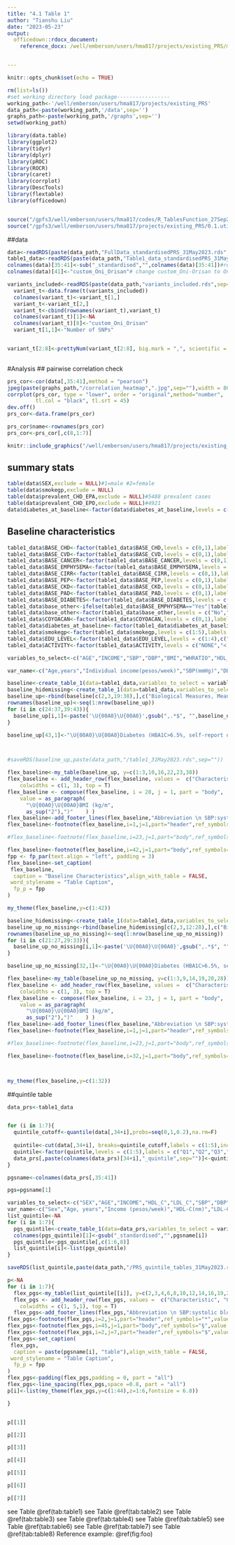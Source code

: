 ```yaml
---
title: "4.1 Table 1"
author: "Tianshu Liu"
date: "2023-05-23"
output:
  officedown::rdocx_document:
    reference_docx: /well/emberson/users/hma817/projects/existing_PRS/margin_template.docx


---
```


```r
knitr::opts_chunk$set(echo = TRUE)

```


```r
rm(list=ls())
#set working directory load package-----------------
working_path<-'/well/emberson/users/hma817/projects/existing_PRS'
data_path<-paste(working_path,'/data',sep='')
graphs_path<-paste(working_path,'/graphs',sep='')
setwd(working_path)

library(data.table)
library(ggplot2)
library(tidyr)
library(dplyr)
library(pROC)
library(ROCR)
library(caret)
library(corrplot)
library(DescTools)
library(flextable)
library(officedown)


source("/gpfs3/well/emberson/users/hma817/codes/R_TablesFunction_27Sep2022_TL.r")
source("/gpfs3/well/emberson/users/hma817/projects/existing_PRS/0.1.utils.R")
```

##data
```r
data<-readRDS(paste(data_path,"FullData_standardisedPRS_31May2023.rds",sep="/"))
table1_data<-readRDS(paste(data_path,"Table1_data_standardisedPRS_31May2023.rds",sep="/"))
colnames(data)[35:41]<-sub("_standardised","",colnames(data)[35:41])#remove standardised after all PRS names to make column names shorter
colnames(data)[41]<-"custom_Oni_Orisan"# change custom_Oni-Orisan to Oni_Orisan so that formula() can read it

variants_included<-readRDS(paste(data_path,"variants_included.rds",sep="/"))
  variant_t<-data.frame(t(variants_included))
  colnames(variant_t)<-variant_t[1,]
  variant_t<-variant_t[2,]
  variant_t<-cbind(rownames(variant_t),variant_t)
  colnames(variant_t)[1]<-NA
  colnames(variant_t)[8]<-"custom_Oni_Orisan"
  variant_t[1,1]<-"Number of SNPs"


variant_t[2:8]<-prettyNum(variant_t[2:8], big.mark = ",", scientific = FALSE)
  
```

#Analysis
## pairwise correlation check
```r
prs_cor<-cor(data[,35:41],method = "pearson")
jpeg(paste(graphs_path,"/correlation_heatmap",".jpg",sep=""),width = 800, height = 600)
corrplot(prs_cor, type = "lower", order = "original",method="number", 
         tl.col = "black", tl.srt = 45)
dev.off()
prs_cor<-data.frame(prs_cor)

prs_cor$name<-rownames(prs_cor)
prs_cor<-prs_cor[,c(8,1:7)]

```


```r
knitr::include_graphics("/well/emberson/users/hma817/projects/existing_PRS/graphs/correlation_heatmap.jpg")
```

## summary stats
```r
table(data$SEX,exclude = NULL)#1=male #2=female
table(data$smokegp,exclude = NULL)
table(data$prevalent_CHD_EPA,exclude = NULL)#5488 prevalent cases
table(data$prevalent_CHD_EPO,exclude = NULL)#4921
data$diabetes_at_baseline<-factor(data$diabetes_at_baseline,levels = c(0,1))
```

\newpage
## Baseline characteristics

```r
table1_data$BASE_CHD<-factor(table1_data$BASE_CHD,levels = c(0,1),labels = c("No","Yes"))
table1_data$BASE_CVD<-factor(table1_data$BASE_CVD,levels = c(0,1),labels = c("No","Yes"))
table1_data$BASE_CANCER<-factor(table1_data$BASE_CANCER,levels = c(0,1),labels = c("No","Yes"))
table1_data$BASE_EMPHYSEMA<-factor(table1_data$BASE_EMPHYSEMA,levels = c(0,1),labels = c("No","Yes"))
table1_data$BASE_CIRR<-factor(table1_data$BASE_CIRR,levels = c(0,1),labels = c("No","Yes"))
table1_data$BASE_PEP<-factor(table1_data$BASE_PEP,levels = c(0,1),labels = c("No","Yes"))
table1_data$BASE_CKD<-factor(table1_data$BASE_CKD,levels = c(0,1),labels = c("No","Yes"))
table1_data$BASE_PAD<-factor(table1_data$BASE_PAD,levels = c(0,1),labels = c("No","Yes"))
table1_data$BASE_DIABETES<-factor(table1_data$BASE_DIABETES,levels = c(0,1),labels = c("No","Yes"))
table1_data$base_other<-ifelse(table1_data$BASE_EMPHYSEMA=="Yes"|table1_data$BASE_CIRR=="Yes"|table1_data$BASE_PEP=="Yes"|table1_data$BASE_PAD=="Yes"|table1_data$BASE_CKD=="Yes","Yes","No")
table1_data$base_other<-factor(table1_data$base_other,levels = c("No","Yes"))
table1_data$COYOACAN<-factor(table1_data$COYOACAN,levels = c(0,1),labels = c("No","Yes"))
table1_data$diabetes_at_baseline<-factor(table1_data$diabetes_at_baseline,levels = c(0,1),labels = c("No","Yes"))
table1_data$smokegp<-factor(table1_data$smokegp,levels = c(1:5),labels = c("Never","Ex-smoker","Current (<5/day)","Current (5-14/day)","Current (>14/day)"))
table1_data$EDU_LEVEL<-factor(table1_data$EDU_LEVEL,levels = c(1:4),c("Uni/College","High school","Elementary","Other"),labels = c("University or College","High school","Elementary","Other"))
table1_data$ACTIVITY<-factor(table1_data$ACTIVITY,levels = c("NONE","< ONCE A WEEK","1-2 TIMES A WEEK","AT LEAST 3 TIMES A WEEK"),labels = c("None","< Once a week","1-2 times a week","At least 3 times a week"))
```


```r

variables_to_select<-c("AGE","INCOME","SBP","DBP","BMI","WHRATIO","HDL_C","LDL_C","BASE_HBA1C","smokegp","EDU_LEVEL","ACTIVITY","COYOACAN","BASE_CHD","BASE_CVD","BASE_CANCER","diabetes_at_baseline","base_other")

var_name<-c("Age,years","Individual income(pesos/week)","SBP(mmHg)","DBP(mmHg)","BMI(kg/m2)","Waist to Hip Ratio","NMR measured HDL-C (nm)","NMR measured LDL-C(nm)","Glycated HbA1c (%)","Smoking status","Education level","Leisure-time physical activity","District (Coyoacan)","Self-reported Coronary Artery Disease","Self-reported Cardiovascular Disease","Self-reported Cancer","Diabetes","Other diseases")

baseline<-create_table_1(data=table1_data,variables_to_select = variables_to_select,var_name = var_name,by="SEX")
baseline_hidemissing<-create_table_1(data=table1_data,variables_to_select = variables_to_select,var_name = var_name,by="SEX",missing = F)
baseline_up<-rbind(baseline[c(2,3,19:38),],c("Biological Measures, Mean(SD)",rep(NA,3)),baseline[c(4:17),],c("Reoprted medical history, N(%)",rep(NA,3)),baseline[c(39:43),])
rownames(baseline_up)<-seq(1:nrow(baseline_up))
for (i in c(24:37,39:43)){
  baseline_up[i,1]<-paste('\U{00A0}\U{00A0}',gsub(",.*$", "",baseline_up[i,1]),sep="")
}

baseline_up[43,1]<-"\U{00A0}\U{00A0}Diabetes (HBA1C>6.5%, self-report or medication use)"



#saveRDS(baseline_up,paste(data_path,"/table1_31May2023.rds",sep=""))
```



```r

flex_baseline<-my_table(baseline_up, y=c(1:3,10,16,22,23,38))
flex_baseline <- add_header_row(flex_baseline, values =  c("Characteristic", "Gender"),
    colwidths = c(1, 3), top = T)
flex_baseline <- compose(flex_baseline, i = 28, j = 1, part = "body",
    value = as_paragraph(
      "\U{00A0}\U{00A0}BMI (kg/m",
      as_sup("2"),")"    ) )
flex_baseline<-add_footer_lines(flex_baseline,"Abbreviation \n SBP:systolic blood pressure, DBP: diastolic blood pressure, BMI: body mass index, NMR:nuclear magnetic resonance, HDL-C: high density lipoprotein cholesterol, LDL-C: low density lipoprotein cholesterol, HbA1c: hemoglobin A1c")
flex_baseline<-footnote(flex_baseline,i=1,j=1,part="header",ref_symbols="*",value = as_paragraph("Table excludes individuals with age over 75, over one year of inconsistent age between death certificate and baseline or missing genetic data."))

#flex_baseline<-footnote(flex_baseline,i=23,j=1,part="body",ref_symbols="$",value = as_paragraph("Among participants with complete measurements, HDL_C and LDL_C have around 23% missingness."))

flex_baseline<-footnote(flex_baseline,i=42,j=1,part="body",ref_symbols="§",value = as_paragraph("Other diseases include self-reported emphysema, chronic kidney disease, peptic ulcer,cirrhosis, and peripheral arterial disease."))
fpp <- fp_par(text.align = "left", padding = 3)
flex_baseline<-set_caption(
 flex_baseline,
  caption = "Baseline Characteristics",align_with_table = FALSE,
 word_stylename = "Table Caption",
  fp_p = fpp
)

my_theme(flex_baseline,y=c(1:42))


```



```r
baseline_hidemissing<-create_table_1(data=table1_data,variables_to_select = variables_to_select,var_name = var_name,by="SEX",missing = F)
baseline_up_no_missing<-rbind(baseline_hidemissing[c(2,3,12:28),],c("Biological Measures, Mean(SD)",rep(NA,3)),baseline_hidemissing[c(4:10),],c("Reoprted medical history, N(%)",rep(NA,3)),baseline_hidemissing[c(29:33),])
rownames(baseline_up_no_missing)<-seq(1:nrow(baseline_up_no_missing))
for (i in c(21:27,29:33)){
  baseline_up_no_missing[i,1]<-paste('\U{00A0}\U{00A0}',gsub(",.*$", "",baseline_up_no_missing[i,1]),sep="")
}

baseline_up_no_missing[32,1]<-"\U{00A0}\U{00A0}Diabetes (HBA1C>6.5%, self-report or medication use)"

```
```r
flex_baseline<-my_table(baseline_up_no_missing, y=c(1:3,9,14,19,20,28))
flex_baseline <- add_header_row(flex_baseline, values =  c("Characteristic", "Gender"),
    colwidths = c(1, 3), top = T)
flex_baseline <- compose(flex_baseline, i = 23, j = 1, part = "body",
    value = as_paragraph(
      "\U{00A0}\U{00A0}BMI (kg/m",
      as_sup("2"),")"    ) )
flex_baseline<-add_footer_lines(flex_baseline,"Abbreviation \n SBP:systolic blood pressure, DBP: diastolic blood pressure, BMI: body mass index, NMR:nuclear magnetic resonance, HDL-C: high density lipoprotein cholesterol, LDL-C: low density lipoprotein cholesterol, HbA1c: hemoglobin A1c")
flex_baseline<-footnote(flex_baseline,i=1,j=1,part="header",ref_symbols="*",value = as_paragraph("Table excludes individuals with age over 75, over one year of inconsistent age between death certificate and baseline or missing genetic data."))

#flex_baseline<-footnote(flex_baseline,i=23,j=1,part="body",ref_symbols="$",value = as_paragraph("Among participants with complete measurements, HDL_C and LDL_C have around 23% missingness."))

flex_baseline<-footnote(flex_baseline,i=32,j=1,part="body",ref_symbols="§",value = as_paragraph("Other diseases include self-reported emphysema, chronic kidney disease, peptic ulcer,cirrhosis, and peripheral arterial disease."))



my_theme(flex_baseline,y=c(1:32))

```


##quintile table
```r
data_prs<-table1_data


for (i in 1:7){
  quintile_cutoff<-quantile(data[,34+i],probs=seq(0,1,0.2),na.rm=F)
 
  quintile<-cut(data[,34+i], breaks=quintile_cutoff,labels = c(1:5),include.lowest=TRUE)
  quintile<-factor(quintile,levels = c(1:5),labels = c("Q1","Q2","Q3","Q4","Q5"))
  data_prs[,paste(colnames(data_prs)[34+i],"_quintile",sep="")]<-quintile
}

pgsname<-colnames(data_prs[,35:41])

pgs=pgsname[1]

variables_to_select<-c("SEX","AGE","INCOME","HDL_C","LDL_C","SBP","DBP","BASE_HBA1C","BMI","WHRATIO","EDU_LEVEL","smokegp","ACTIVITY","BASE_CHD","BASE_CVD","BASE_CANCER","diabetes_at_baseline","base_other")
var_name<-c("Sex","Age, years","Income (pesos/week)","HDL-C(nm)","LDL-C(nm)","Systolic Blood Pressure(mmHg)","Diastolic Blood Pressure(mmHg)","Baseline glycated HbA1c (%)","BMI kg/m2","Waist to Hip Ratio","Education level","Smoking status","Leisure time physical activity","Coronary Artery Disease","Cardiovascular Disease","Cancer","Diabetes (HBA1C>6.5%, self-report or take medication)","Other Diseases")
list_quintile<-NA
for (i in 1:7){
  pgs_quintile<-create_table_1(data=data_prs,variables_to_select = variables_to_select,var_name = var_name,by=paste(pgsname[i],"_quintile",sep=""),compare = T,self_define=5)
  colnames(pgs_quintile)[1]<-gsub("_standardised","",pgsname[i])
  pgs_quintile<-pgs_quintile[,c(1:6,8)]
  list_quintile[i]<-list(pgs_quintile)
}

saveRDS(list_quintile,paste(data_path,"/PRS_quintile_tables_31May2023.rds",sep=""))
```



```r
p<-NA
for (i in 1:7){
  flex_pgs<-my_table(list_quintile[[i]], y=c(2,3,4,6,8,10,12,14,16,19,22,28,35,41:45),x=1:7)
  flex_pgs <- add_header_row(flex_pgs, values =  c("Characteristic", "Quintiles"," "),
    colwidths = c(1, 5,1), top = T)
  flex_pgs<-add_footer_lines(flex_pgs,"Abbreviation \n SBP:systolic blood pressure, DBP: diastolic blood pressure, BMI: body mass index, NMR:nuclear magnetic resonance, HDL-C: high density lipoprotein cholesterol, LDL-C: low density lipoprotein cholesterol, HbA1c: hemoglobin A1c")
flex_pgs<-footnote(flex_pgs,i=2,j=1,part="header",ref_symbols="*",value = as_paragraph("Table excludes individuals with age over 75, over one year of inconsistent age between death certificate and baseline or missing genetic data."))
flex_pgs<-footnote(flex_pgs,i=45,j=1,part="body",ref_symbols="§",value = as_paragraph("Other diseases include self-reported emphysema, chronic kidney disease, peptic ulcer,cirrhosis, and peripheral arterial disease."))
flex_pgs<-footnote(flex_pgs,i=2,j=7,part="header",ref_symbols="$",value = as_paragraph("T-test for continuous traits and Chi Squared test for categorical traits.Round up to 2 decimal places."))
flex_pgs<-set_caption(
 flex_pgs,
  caption = paste(pgsname[i], "table"),align_with_table = FALSE,
 word_stylename = "Table Caption",
  fp_p = fpp
)
flex_pgs<-padding(flex_pgs,padding = 0, part = "all")
flex_pgs<-line_spacing(flex_pgs,space =0.8, part = "all")
p[i]<-list(my_theme(flex_pgs,y=c(1:44),z=1:6,fontsize = 6.8))

}



```
\newpage
<!---BLOCK_LANDSCAPE_START--->

```r


p[[1]]
```

\newpage

```r


p[[2]]
```


\newpage

```r


p[[3]]
```

\newpage

```r


p[[4]]
```

\newpage

```r


p[[5]]
```

\newpage

```r


p[[6]]
```

\newpage

```r


p[[7]]
```
<!---BLOCK_LANDSCAPE_STOP--->

see Table \@ref(tab:table1)
see Table \@ref(tab:table2)
see Table \@ref(tab:table3)
see Table \@ref(tab:table4)
see Table \@ref(tab:table5)
see Table \@ref(tab:table6)
see Table \@ref(tab:table7)
see Table \@ref(tab:table8)
Reference example: \@ref(fig:foo)